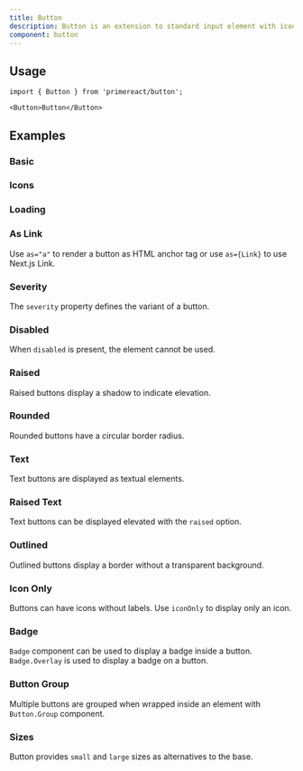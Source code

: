```yaml
---
title: Button
description: Button is an extension to standard input element with icons and theming.
component: button
---
```


## Usage

```tsx
import { Button } from 'primereact/button';
```

```tsx
<Button>Button</Button>
```

## Examples

### Basic

<DocComponentViewer name="button:basic-demo" />

### Icons

<DocComponentViewer name="button:icon-demo" />

### Loading

<DocComponentViewer name="button:loading-demo" />

### As Link

Use `as="a"` to render a button as HTML anchor tag or use `as={Link}` to use Next.js Link.

<DocComponentViewer name="button:link-demo" />

### Severity

The `severity` property defines the variant of a button.

<DocComponentViewer name="button:severity-demo" />

### Disabled

When `disabled` is present, the element cannot be used.

<DocComponentViewer name="button:disabled-demo" />

### Raised

Raised buttons display a shadow to indicate elevation.

<DocComponentViewer name="button:raised-demo" />

### Rounded

Rounded buttons have a circular border radius.

<DocComponentViewer name="button:rounded-demo" />

### Text

Text buttons are displayed as textual elements.

<DocComponentViewer name="button:text-demo" />

### Raised Text

Text buttons can be displayed elevated with the `raised` option.

<DocComponentViewer name="button:raised-text-demo" />

### Outlined

Outlined buttons display a border without a transparent background.

<DocComponentViewer name="button:outlined-demo" />

### Icon Only

Buttons can have icons without labels. Use `iconOnly` to display only an icon.

<DocComponentViewer name="button:icon-only-demo" />

### Badge

`Badge` component can be used to display a badge inside a button. `Badge.Overlay` is used to display a badge on a button.

<DocComponentViewer name="button:badge-demo" />

### Button Group

Multiple buttons are grouped when wrapped inside an element with `Button.Group` component.

<DocComponentViewer name="button:group-demo" />

### Sizes

Button provides `small` and `large` sizes as alternatives to the base.

<DocComponentViewer name="button:size-demo" />
